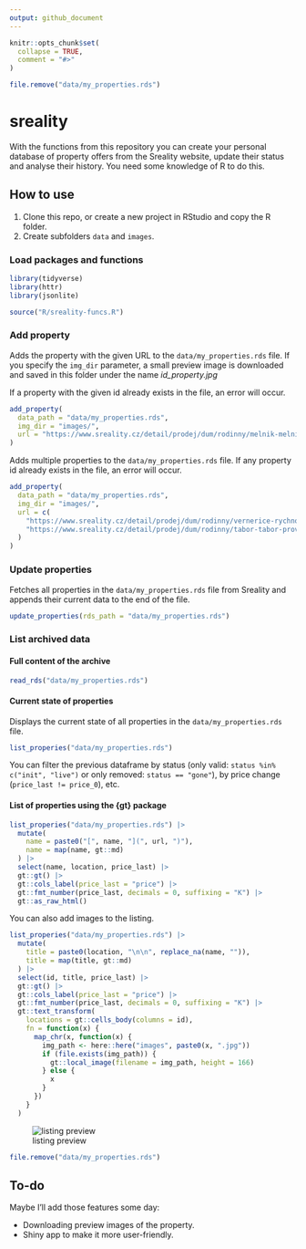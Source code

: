 ```yaml
---
output: github_document
---
```


<!-- README.md is generated from README.Rmd. Please edit that file -->

```r
knitr::opts_chunk$set(
  collapse = TRUE,
  comment = "#>"
)

file.remove("data/my_properties.rds")
```

# sreality

<!-- badges: start -->
<!-- badges: end -->

With the functions from this repository you can create your personal database of property offers from the Sreality website, update their status and analyse their history. You need some knowledge of R to do this.

## How to use

1. Clone this repo, or create a new project in RStudio and copy the R folder.
2. Create subfolders `data` and `images`.

### Load packages and functions

```r
library(tidyverse)
library(httr)
library(jsonlite)

source("R/sreality-funcs.R")
```

### Add property

Adds the property with the given URL to the `data/my_properties.rds` file. If you specify the `img_dir` parameter, a small preview image is downloaded and saved in this folder under the name _id_property.jpg_

If a property with the given id already exists in the file, an error will occur.

```r
add_property(
  data_path = "data/my_properties.rds",
  img_dir = "images/",
  url = "https://www.sreality.cz/detail/prodej/dum/rodinny/melnik-melnik-namesti-miru/3960968780"
)
```

Adds multiple properties to the `data/my_properties.rds` file. If any property id already exists in the file, an error will occur.

```r
add_property(
  data_path = "data/my_properties.rds",
  img_dir = "images/",
  url = c(
    "https://www.sreality.cz/detail/prodej/dum/rodinny/vernerice-rychnov-/2752723036",
    "https://www.sreality.cz/detail/prodej/dum/rodinny/tabor-tabor-provaznicka/3936430428"
  )
)
```

### Update properties

Fetches all properties in the `data/my_properties.rds` file from Sreality and appends their current data to the end of the file.

```r
update_properties(rds_path = "data/my_properties.rds")
```

### List archived data

#### Full content of the archive

```r
read_rds("data/my_properties.rds")
```

#### Current state of properties

Displays the current state of all properties in the `data/my_properties.rds` file.

```r
list_properies("data/my_properties.rds")
```

You can filter the previous dataframe by status (only valid: `status %in% c("init", "live")` or only removed: `status == "gone"`), by price change (`price_last != price_0`), etc.

#### List of properties using the {gt} package

```r
list_properies("data/my_properties.rds") |> 
  mutate(
    name = paste0("[", name, "](", url, ")"),
    name = map(name, gt::md)
  ) |> 
  select(name, location, price_last) |> 
  gt::gt() |> 
  gt::cols_label(price_last = "price") |> 
  gt::fmt_number(price_last, decimals = 0, suffixing = "K") |> 
  gt::as_raw_html()
```

You can also add images to the listing.

```r
list_properies("data/my_properties.rds") |> 
  mutate(
    title = paste0(location, "\n\n", replace_na(name, "")),
    title = map(title, gt::md)
  ) |> 
  select(id, title, price_last) |>
  gt::gt() |> 
  gt::cols_label(price_last = "price") |> 
  gt::fmt_number(price_last, decimals = 0, suffixing = "K") |> 
  gt::text_transform(
    locations = gt::cells_body(columns = id),
    fn = function(x) {
      map_chr(x, function(x) {
        img_path <- here::here("images", paste0(x, ".jpg"))
        if (file.exists(img_path)) {
          gt::local_image(filename = img_path, height = 166)
        } else {
          x
        }
      })
    }
  )
```

![listing preview](scrrenshot-01.png)

```r
file.remove("data/my_properties.rds")
```


## To-do

Maybe I'll add those features some day:

- Downloading preview images of the property.
- Shiny app to make it more user-friendly.
